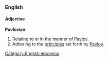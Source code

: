 ===English===
====Adjective====
'''Pavlovian'''

# Relating to or in the manner of [[Pavlov]].
# Adhering to the [[principle]]s set forth by [[Pavlov]].

[[Category:English eponyms]]
